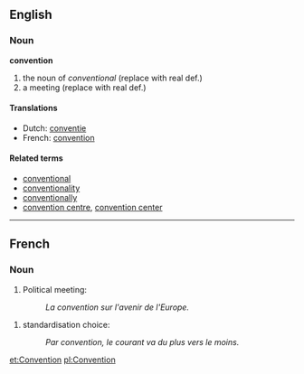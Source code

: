 ==English==
===Noun===
'''convention'''

# the noun of ''conventional'' (replace with real def.)
# a meeting (replace with real def.)

====Translations====
*Dutch: [[conventie]]
*French: [[convention]]

====Related terms====
*[[conventional]]
*[[conventionality]]
*[[conventionally]]
*[[convention centre]], [[convention center]]

----

==French==

===Noun===
# Political meeting:
#: ''La convention sur l'avenir de l'Europe.''
<!-- [[convention]]-->

# standardisation choice:
#: ''Par convention, le courant va du plus vers le moins.''

[[et:Convention]]
[[pl:Convention]]